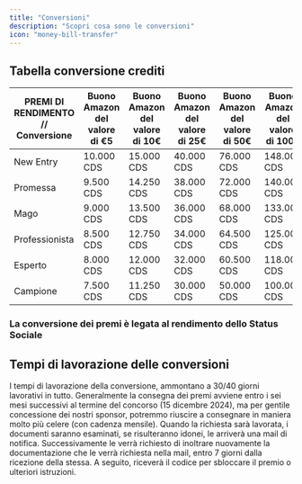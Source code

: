 ```yaml
---
title: "Conversioni"
description: "Scopri cosa sono le conversioni"
icon: "money-bill-transfer"
---
```


## Tabella conversione crediti

| **PREMI DI RENDIMENTO // Conversione** | **Buono Amazon del valore di €5** | **Buono Amazon del valore di 10€** | **Buono Amazon del valore di 25€** | **Buono Amazon del valore di 50€** | **Buono Amazon del valore di 100€** |
| -------------------------------------- | --------------------------------- | ---------------------------------- | ---------------------------------- | ---------------------------------- | ----------------------------------- |
| New Entry                              | 10.000 CDS                        | 15.000 CDS                         | 40.000 CDS                         | 76.000 CDS                         | 148.000 CDS                         |
| Promessa                               | 9.500 CDS                         | 14.250 CDS                         | 38.000 CDS                         | 72.000 CDS                         | 140.000 CDS                         |
| Mago                                   | 9.000 CDS                         | 13.500 CDS                         | 36.000 CDS                         | 68.000 CDS                         | 133.000 CDS                         |
| Professionista                         | 8.500 CDS                         | 12.750 CDS                         | 34.000 CDS                         | 64.500 CDS                         | 125.000 CDS                         |
| Esperto                                | 8.000 CDS                         | 12.000 CDS                         | 32.000 CDS                         | 60.500 CDS                         | 118.000 CDS                         |
| Campione                               | 7.500 CDS                         | 11.250 CDS                         | 30.000 CDS                         | 50.000 CDS                         | 100.000 CDS                         |

### La conversione dei premi è legata al rendimento dello Status Sociale

## Tempi di lavorazione delle conversioni

I tempi di lavorazione della conversione, ammontano a 30/40 giorni lavorativi in tutto. Generalmente la consegna dei premi avviene entro i sei mesi successivi al termine del concorso (15 dicembre 2024), ma per gentile concessione dei nostri sponsor, potremmo riuscire a consegnare in maniera molto più celere (con cadenza mensile). Quando la richiesta sarà lavorata, i documenti saranno esaminati, se risulteranno idonei, le arriverà una mail di notifica. Successivamente le verrà richiesto di inoltrare nuovamente la documentazione che le verrà richiesta nella mail, entro 7 giorni dalla ricezione della stessa. A seguito, riceverà il codice per sbloccare il premio o ulteriori istruzioni.